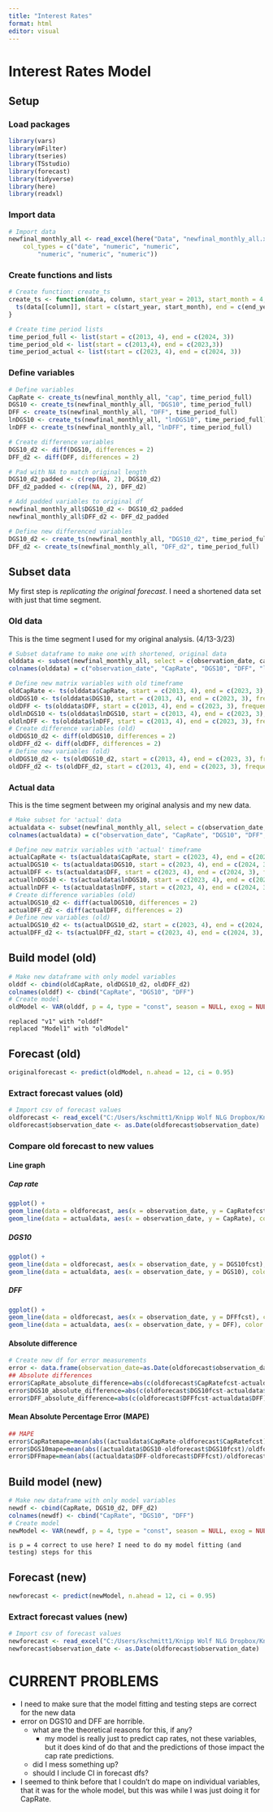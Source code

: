 ```yaml
---
title: "Interest Rates"
format: html
editor: visual
---
```


# Interest Rates Model

## Setup

### Load packages

```r
library(vars)  
library(mFilter)  
library(tseries)  
library(TSstudio)  
library(forecast)
library(tidyverse)
library(here)
library(readxl)
```

### Import data

```r
# Import data
newfinal_monthly_all <- read_excel(here("Data", "newfinal_monthly_all.xlsx"), 
    col_types = c("date", "numeric", "numeric", 
        "numeric", "numeric", "numeric"))
```

### Create functions and lists

```r
# Create function: create_ts
create_ts <- function(data, column, start_year = 2013, start_month = 4, end_year = 2024, end_month = 3, frequency = 12) {
  ts(data[[column]], start = c(start_year, start_month), end = c(end_year, end_month), frequency = frequency)
}
```

```r
# Create time period lists
time_period_full <- list(start = c(2013, 4), end = c(2024, 3))
time_period_old <- list(start = c(2013,4), end = c(2023,3))
time_period_actual <- list(start = c(2023, 4), end = c(2024, 3))
```

### Define variables

```r
# Define variables
CapRate <- create_ts(newfinal_monthly_all, "cap", time_period_full)
DGS10 <- create_ts(newfinal_monthly_all, "DGS10", time_period_full)
DFF <- create_ts(newfinal_monthly_all, "DFF", time_period_full)
lnDGS10 <- create_ts(newfinal_monthly_all, "lnDGS10", time_period_full)
lnDFF <- create_ts(newfinal_monthly_all, "lnDFF", time_period_full)
```

```r
# Create difference variables
DGS10_d2 <- diff(DGS10, differences = 2)
DFF_d2 <- diff(DFF, differences = 2)

# Pad with NA to match original length
DGS10_d2_padded <- c(rep(NA, 2), DGS10_d2)
DFF_d2_padded <- c(rep(NA, 2), DFF_d2)

# Add padded variables to original df
newfinal_monthly_all$DGS10_d2 <- DGS10_d2_padded
newfinal_monthly_all$DFF_d2 <- DFF_d2_padded
```

```r
# Define new differenced variables
DGS10_d2 <- create_ts(newfinal_monthly_all, "DGS10_d2", time_period_full)
DFF_d2 <- create_ts(newfinal_monthly_all, "DFF_d2", time_period_full)
```

## Subset data

My first step is *replicating the original forecast*. I need a shortened data set with just that time segment.

### Old data

This is the time segment I used for my original analysis. (4/13-3/23)

```r
# Subset dataframe to make one with shortened, original data
olddata <- subset(newfinal_monthly_all, select = c(observation_date, cap, DGS10, DFF, lnDGS10, lnDFF), observation_date < as.Date("2023-04-01"))
colnames(olddata) = c("observation_date", "CapRate", "DGS10", "DFF", "lnDGS10", "lnDFF")
```

```r
# Define new matrix variables with old timeframe
oldCapRate <- ts(olddata$CapRate, start = c(2013, 4), end = c(2023, 3), frequency = 12)
oldDGS10 <- ts(olddata$DGS10, start = c(2013, 4), end = c(2023, 3), frequency = 12)
oldDFF <- ts(olddata$DFF, start = c(2013, 4), end = c(2023, 3), frequency = 12)
oldlnDGS10 <- ts(olddata$lnDGS10, start = c(2013, 4), end = c(2023, 3), frequency = 12)
oldlnDFF <- ts(olddata$lnDFF, start = c(2013, 4), end = c(2023, 3), frequency = 12)
# Create difference variables (old)
oldDGS10_d2 <- diff(oldDGS10, differences = 2)
oldDFF_d2 <- diff(oldDFF, differences = 2)
# Define new variables (old)
oldDGS10_d2 <- ts(oldDGS10_d2, start = c(2013, 4), end = c(2023, 3), frequency = 12)
oldDFF_d2 <- ts(oldDFF_d2, start = c(2013, 4), end = c(2023, 3), frequency = 12)
```

### Actual data

This is the time segment between my original analysis and my new data.

```r
# Make subset for 'actual' data
actualdata <- subset(newfinal_monthly_all, select = c(observation_date, cap, DGS10, DFF, lnDGS10, lnDFF), observation_date > as.Date("2023-03-01"))
colnames(actualdata) = c("observation_date", "CapRate", "DGS10", "DFF", "lnDGS10", "lnDFF")
```

```r
# Define new matrix variables with 'actual' timeframe
actualCapRate <- ts(actualdata$CapRate, start = c(2023, 4), end = c(2024, 3), frequency = 12)
actualDGS10 <- ts(actualdata$DGS10, start = c(2023, 4), end = c(2024, 3), frequency = 12)
actualDFF <- ts(actualdata$DFF, start = c(2023, 4), end = c(2024, 3), frequency = 12)
actuallnDGS10 <- ts(actualdata$lnDGS10, start = c(2023, 4), end = c(2024, 3), frequency = 12)
actuallnDFF <- ts(actualdata$lnDFF, start = c(2023, 4), end = c(2024, 3), frequency = 12)
# Create difference variables (old)
actualDGS10_d2 <- diff(actualDGS10, differences = 2)
actualDFF_d2 <- diff(actualDFF, differences = 2)
# Define new variables (old)
actualDGS10_d2 <- ts(actualDGS10_d2, start = c(2023, 4), end = c(2024, 3), frequency = 12)
actualDFF_d2 <- ts(actualDFF_d2, start = c(2023, 4), end = c(2024, 3), frequency = 12)
```

## Build model (old)

```r
# Make new dataframe with only model variables
olddf <- cbind(oldCapRate, oldDGS10_d2, oldDFF_d2)
colnames(olddf) <- cbind("CapRate", "DGS10", "DFF")
# Create model
oldModel <- VAR(olddf, p = 4, type = "const", season = NULL, exog = NULL)
```

```         
replaced "v1" with "olddf"
replaced "Model1" with "oldModel"
```

## Forecast (old)

```r
originalforecast <- predict(oldModel, n.ahead = 12, ci = 0.95)
```

### Extract forecast values (old)

```r
# Import csv of forecast values
oldforecast <- read_excel("C:/Users/kschmitt1/Knipp Wolf NLG Dropbox/Knipp Group Team Folder/5 - STAFF/3 - STAFF/KSchmitt/Research Reports/Interest Rates (General Report 1)/oldforecast.xlsx")
oldforecast$observation_date <- as.Date(oldforecast$observation_date)
```

### Compare old forecast to new values

#### Line graph

##### Cap rate

```r
ggplot() +
geom_line(data = oldforecast, aes(x = observation_date, y = CapRatefcst), color = "blue") +
geom_line(data = actualdata, aes(x = observation_date, y = CapRate), color = "red")
```

##### DGS10

```r
ggplot() +
geom_line(data = oldforecast, aes(x = observation_date, y = DGS10fcst), color = "blue") +
geom_line(data = actualdata, aes(x = observation_date, y = DGS10), color = "red")
```

##### DFF

```r
ggplot() +
geom_line(data = oldforecast, aes(x = observation_date, y = DFFfcst), color = "blue") +
geom_line(data = actualdata, aes(x = observation_date, y = DFF), color = "red")
```

#### Absolute difference

```r
# Create new df for error measurements
error <- data.frame(observation_date=as.Date(oldforecast$observation_date))
## Absolute differences
error$CapRate_absolute_difference=abs(c(oldforecast$CapRatefcst-actualdata$CapRate))
error$DGS10_absolute_difference=abs(c(oldforecast$DGS10fcst-actualdata$DGS10))
error$DFF_absolute_difference=abs(c(oldforecast$DFFfcst-actualdata$DFF))
```

#### Mean Absolute Percentage Error (MAPE)

```r
## MAPE
error$CapRatemape=mean(abs((actualdata$CapRate-oldforecast$CapRatefcst)/oldforecast$CapRatefcst))
error$DGS10mape=mean(abs((actualdata$DGS10-oldforecast$DGS10fcst)/oldforecast$DGS10fcst))
error$DFFmape=mean(abs((actualdata$DFF-oldforecast$DFFfcst)/oldforecast$DFFfcst))
```

## Build model (new)

```r
# Make new dataframe with only model variables
newdf <- cbind(CapRate, DGS10_d2, DFF_d2)
colnames(newdf) <- cbind("CapRate", "DGS10", "DFF")
# Create model
newModel <- VAR(newdf, p = 4, type = "const", season = NULL, exog = NULL)
```

```         
is p = 4 correct to use here? I need to do my model fitting (and testing) steps for this
```

## Forecast (new)

```r
newforecast <- predict(newModel, n.ahead = 12, ci = 0.95)
```

### Extract forecast values (new)

```r
# Import csv of forecast values
newforecast <- read_excel("C:/Users/kschmitt1/Knipp Wolf NLG Dropbox/Knipp Group Team Folder/5 - STAFF/3 - STAFF/KSchmitt/Research Reports/Interest Rates (General Report 1)/newforecast.xlsx")
newforecast$observation_date <- as.Date(oldforecast$observation_date)
```

# CURRENT PROBLEMS

-   I need to make sure that the model fitting and testing steps are correct for the new data
-   error on DGS10 and DFF are horrible.
    -   what are the theoretical reasons for this, if any?
        -   my model is really just to predict cap rates, not these variables, but it does kind of do that and the predictions of those impact the cap rate predictions.
    -   did I mess something up?
    -   should I include CI in forecast dfs?
-   I seemed to think before that I couldn't do mape on individual variables, that it was for the whole model, but this was while I was just doing it for CapRate.
